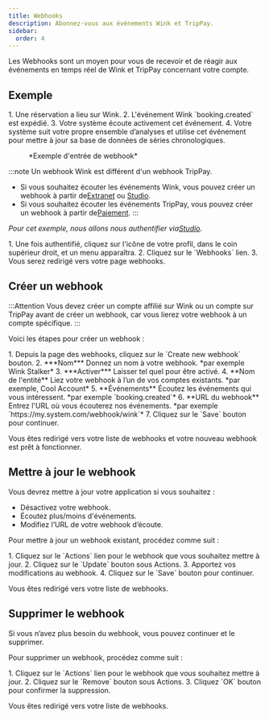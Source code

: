 ```yaml
---
title: Webhooks
description: Abonnez-vous aux événements Wink et TripPay.
sidebar:
  order: 4
---
```


Les Webhooks sont un moyen pour vous de recevoir et de réagir aux événements en temps réel de Wink et TripPay concernant votre compte.

## Exemple

<Steps>
  1. Une réservation a lieu sur Wink.
  2. L'événement Wink `booking.created` est expédié.
  3. Votre système écoute activement cet événement.
  4. Votre système suit votre propre ensemble d’analyses et utilise cet événement pour mettre à jour sa base de données de séries chronologiques.
</Steps>


<figure>
  <CloudinaryImage width="350" height="215" resize="scale" quality="best" alt="Exemple de webhook" src="academy/webhook" errorImage="noimage_opaque_nyrtl0.png" />

  <figcaption>*Exemple d'entrée de webhook*</figcaption>
</figure>


:::note
Un webhook Wink est différent d'un webhook TripPay.

* Si vous souhaitez écouter les événements Wink, vous pouvez créer un webhook à partir de[Extranet](https://extranet.wink.travel) ou [Studio](https://studio.wink.travel).
* Si vous souhaitez écouter les événements TripPay, vous pouvez créer un webhook à partir de[Paiement](https://pay.wink.travel).
  :::

*Pour cet exemple, nous allons nous authentifier via[Studio](https://studio.wink.travel).*

<Steps>
  1. Une fois authentifié, cliquez sur l'icône de votre profil, dans le coin supérieur droit, et un menu apparaîtra.
  2. Cliquez sur le `Webhooks` lien.
  3. Vous serez redirigé vers votre page webhooks.
</Steps>


## Créer un webhook

:::Attention
Vous devez créer un compte affilié sur Wink ou un compte sur TripPay avant de créer un webhook, car vous lierez votre webhook à un compte spécifique.
:::

Voici les étapes pour créer un webhook :

<Steps>
  1. Depuis la page des webhooks, cliquez sur le `Create new webhook` bouton.
  2. ***Nom*** Donnez un nom à votre webhook. *par exemple Wink Stalker*
  3. ***Activer*** Laisser tel quel pour être activé.
  4. **Nom de l'entité** Liez votre webhook à l’un de vos comptes existants. *par exemple, Cool Account*
  5. **Événements** Écoutez les événements qui vous intéressent. *par exemple `booking.created`*
  6. **URL du webhook** Entrez l'URL où vous écouterez nos événements. *par exemple `https://my.system.com/webhook/wink`*
  7. Cliquez sur le `Save` bouton pour continuer.
</Steps>


Vous êtes redirigé vers votre liste de webhooks et votre nouveau webhook est prêt à fonctionner.

## Mettre à jour le webhook

Vous devrez mettre à jour votre application si vous souhaitez :

* Désactivez votre webhook.
* Écoutez plus/moins d'événements.
* Modifiez l’URL de votre webhook d’écoute.

Pour mettre à jour un webhook existant, procédez comme suit :

<Steps>
  1. Cliquez sur le `Actions` lien pour le webhook que vous souhaitez mettre à jour.
  2. Cliquez sur le `Update` bouton sous Actions.
  3. Apportez vos modifications au webhook.
  4. Cliquez sur le `Save` bouton pour continuer.
</Steps>


Vous êtes redirigé vers votre liste de webhooks.

## Supprimer le webhook

Si vous n’avez plus besoin du webhook, vous pouvez continuer et le supprimer.

Pour supprimer un webhook, procédez comme suit :

<Steps>
  1. Cliquez sur le `Actions` lien pour le webhook que vous souhaitez mettre à jour.
  2. Cliquez sur le `Remove` bouton sous Actions.
  3. Cliquez `OK` bouton pour confirmer la suppression.
</Steps>


Vous êtes redirigé vers votre liste de webhooks.

